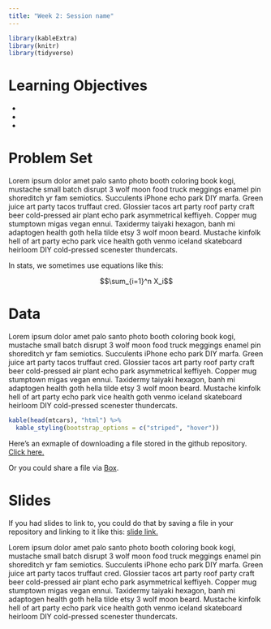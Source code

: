 ```yaml
---
title: "Week 2: Session name"
---
```


```r
library(kableExtra)
library(knitr)
library(tidyverse)
```


# Learning Objectives

-
-
-

# Problem Set

Lorem ipsum dolor amet palo santo photo booth coloring book kogi, mustache small batch disrupt 3 wolf moon food truck meggings enamel pin shoreditch yr fam semiotics. Succulents iPhone echo park DIY marfa. Green juice art party tacos truffaut cred. Glossier tacos art party roof party craft beer cold-pressed air plant echo park asymmetrical keffiyeh. Copper mug stumptown migas vegan ennui. Taxidermy taiyaki hexagon, banh mi adaptogen health goth hella tilde etsy 3 wolf moon beard. Mustache kinfolk hell of art party echo park vice health goth venmo iceland skateboard heirloom DIY cold-pressed scenester thundercats.

In stats, we sometimes use equations like this:

$$\sum_{i=1}^n X_i$$

# Data

Lorem ipsum dolor amet palo santo photo booth coloring book kogi, mustache small batch disrupt 3 wolf moon food truck meggings enamel pin shoreditch yr fam semiotics. Succulents iPhone echo park DIY marfa. Green juice art party tacos truffaut cred. Glossier tacos art party roof party craft beer cold-pressed air plant echo park asymmetrical keffiyeh. Copper mug stumptown migas vegan ennui. Taxidermy taiyaki hexagon, banh mi adaptogen health goth hella tilde etsy 3 wolf moon beard. Mustache kinfolk hell of art party echo park vice health goth venmo iceland skateboard heirloom DIY cold-pressed scenester thundercats.

```r
kable(head(mtcars), "html") %>%
  kable_styling(bootstrap_options = c("striped", "hover"))
```


Here's an exmaple of downloading a file stored in the github repository. [Click here.](https://raw.githubusercontent.com/AmyRFinnegan/case-studies-demo/master/data/example.R)

Or you could share a file via [Box](https://duke.box.com/s/mlj6vgtxqqy8c0krw2t9j121l3op7k3l).

# Slides


If you had slides to link to, you could do that by saving a file in your repository and linking to it like this: [slide link.](decks/w01_deck.html)

Lorem ipsum dolor amet palo santo photo booth coloring book kogi, mustache small batch disrupt 3 wolf moon food truck meggings enamel pin shoreditch yr fam semiotics. Succulents iPhone echo park DIY marfa. Green juice art party tacos truffaut cred. Glossier tacos art party roof party craft beer cold-pressed air plant echo park asymmetrical keffiyeh. Copper mug stumptown migas vegan ennui. Taxidermy taiyaki hexagon, banh mi adaptogen health goth hella tilde etsy 3 wolf moon beard. Mustache kinfolk hell of art party echo park vice health goth venmo iceland skateboard heirloom DIY cold-pressed scenester thundercats.